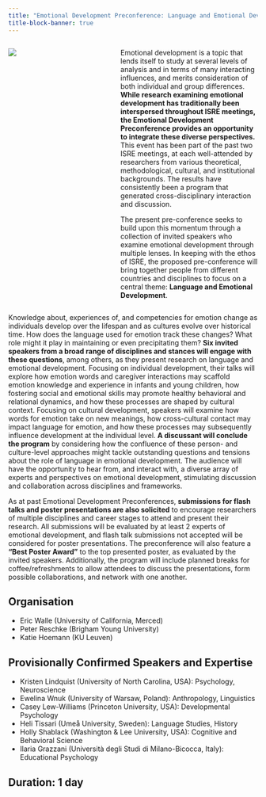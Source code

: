 ```yaml
---
title: "Emotional Development Preconference: Language and Emotional Development"
title-block-banner: true
---
```


::: columns
::: {.column width="30%"}
![](../../images/emotional_development_img.jpg)
:::

::: {.column width="10%"}
:::

::: {.column width="60%"}

Emotional development is a topic that lends itself to study at several levels of analysis and in terms of many interacting influences, and merits consideration of both individual and group differences. **While research examining emotional development has traditionally been interspersed throughout ISRE meetings, the Emotional Development Preconference provides an opportunity to integrate these diverse perspectives.** This event has been part of the past two ISRE meetings, at each well-attended by researchers from various theoretical, methodological, cultural, and institutional backgrounds. The results have consistently been a program that generated cross-disciplinary interaction and discussion.

The present pre-conference seeks to build upon this momentum through a collection of invited speakers who examine emotional development through multiple lenses. In keeping with the ethos of ISRE, the proposed pre-conference will bring together people from different countries and disciplines to focus on a central theme: **Language and Emotional Development**. 

:::
:::

Knowledge about, experiences of, and competencies for emotion change as individuals develop over the lifespan and as cultures evolve over historical time. How does the language used for emotion track these changes? What role might it play in maintaining or even precipitating them? **Six invited speakers from a broad range of disciplines and stances will engage with these questions**, among others, as they present research on language and emotional development. Focusing on individual development, their talks will explore how emotion words and caregiver interactions may scaffold emotion knowledge and experience in infants and young children, how fostering social and emotional skills may promote healthy behavioral and relational dynamics, and how these processes are shaped by cultural context. Focusing on cultural development, speakers will examine how words for emotion take on new meanings, how cross-cultural contact may impact language for emotion, and how these processes may subsequently influence development at the individual level. **A discussant will conclude the program** by considering how the confluence of these person- and culture-level approaches might tackle outstanding questions and tensions about the role of language in emotional development. The audience will have the opportunity to hear from, and interact with, a diverse array of experts and perspectives on emotional development, stimulating discussion and collaboration across disciplines and frameworks. 

As at past Emotional Development Preconferences, **submissions for flash talks and poster presentations are also solicited** to encourage researchers of multiple disciplines and career stages to attend and present their research. All submissions will be evaluated by at least 2 experts of emotional development, and flash talk submissions not accepted will be considered for poster presentations. The preconference will also feature a **“Best Poster Award”** to the top presented poster, as evaluated by the invited speakers. Additionally, the program will include planned breaks for coffee/refreshments to allow attendees to discuss the presentations, form possible collaborations, and network with one another. 

## Organisation

- Eric Walle (University of California, Merced)
- Peter Reschke (Brigham Young University)
- Katie Hoemann (KU Leuven)

## Provisionally Confirmed Speakers and Expertise

- Kristen Lindquist (University of North Carolina, USA): Psychology, Neuroscience
- Ewelina Wnuk (University of Warsaw, Poland): Anthropology, Linguistics
- Casey Lew-Williams (Princeton University, USA): Developmental Psychology
- Heli Tissari (Umeå University, Sweden): Language Studies, History
- Holly Shablack (Washington &amp; Lee University, USA): Cognitive and Behavioral Science
- Ilaria Grazzani (Università degli Studi di Milano-Bicocca, Italy): Educational Psychology

## Duration: 1 day
